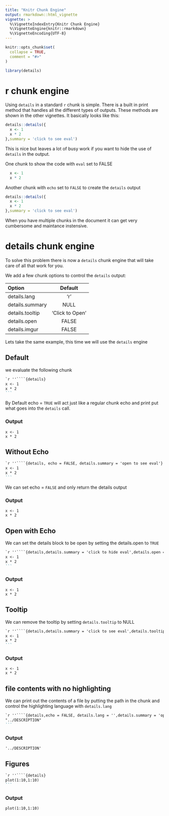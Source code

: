 ```yaml
---
title: "Knitr Chunk Engine"
output: rmarkdown::html_vignette
vignette: >
  %\VignetteIndexEntry{Knitr Chunk Engine}
  %\VignetteEngine{knitr::rmarkdown}
  %\VignetteEncoding{UTF-8}
---
```


```r
knitr::opts_chunk$set(
  collapse = TRUE,
  comment = "#>"
)
```

```r
library(details)
```

# r chunk engine

Using `details` in a standard `r` chunk is simple. There is a built in print method that handles all the different types of outputs. These methods are shown in the other vignettes. It basically looks like this:

```r
details::details({
  x <- 1
  x * 2
},summary = 'click to see eval')
```

This is nice but leaves a lot of busy work if you want to hide the use of `details` in the output.

One chunk to show the code with `eval` set to FALSE

```r
  x <- 1
  x * 2
```

Another chunk with `echo` set to `FALSE` to create the `details` output

```r
details::details({
  x <- 1
  x * 2
},summary = 'click to see eval')
```

When you have multiple chunks in the document it can get very cumbersome and maintance instensive.

# details chunk engine

To solve this problem there is now a `details` chunk engine that will take care of all that work for you.

We add a few chunk options to control the `details` output:

|Option|Default|
|:-|:-:|
|details.lang|'r'|
|details.summary|NULL|
|details.tooltip|'Click to Open'|
|details.open|FALSE|
|details.imgur|FALSE|

Lets take the same example, this time we will use the `details` engine

## Default

we evaluate the following chunk

````markdown
`r ''````{details}
x <- 1
x * 2
```
````

By Default echo = `TRUE` will act just like a regular chunk echo and print put what goes into the `details` call.

### Output

```details
x <- 1
x * 2
```

## Without Echo

````markdown
`r ''````{details, echo = FALSE, details.summary = 'open to see eval'}
x <- 1
x * 2
```
````

We can set echo = `FALSE` and only return the details output

### Output

```details
x <- 1
x * 2
```

## Open with Echo

We can set the details block to be open by setting the details.open to `TRUE`

````markdown
`r ''````{details,details.summary = 'click to hide eval',details.open = TRUE}
x <- 1
x * 2
```
````

### Output

```details
x <- 1
x * 2
```

## Tooltip

We can remove the tooltip by setting `details.tooltip` to NULL

````markdown
`r ''````{details,details.summary = 'click to see eval',details.tooltip = NULL}
x <- 1
x * 2
```
````

### Output

```details
x <- 1
x * 2
```

## file contents with no highlighting

We can print out the contents of a file by putting the path in the chunk and control the highlighting language with `details.lang`

````markdown
`r ''````{details,echo = FALSE, details.lang = '',details.summary = 'open to see contents'}
"../DESCRIPTION"
```
````

### Output

```details
'../DESCRIPTION'
```

## Figures


````markdown
`r ''````{details}
plot(1:10,1:10)
```
````

### Output

```details
plot(1:10,1:10)
```
